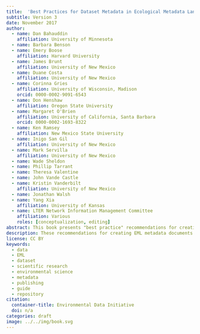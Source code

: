 ```yaml
---
title:  'Best Practices for Dataset Metadata in Ecological Metadata Language (EML)'
subtitle: Version 3
date: November 2017
author:
  - name: Dan Bahauddin
    affiliation: University of Minnesota
  - name: Barbara Benson
  - name: Emery Boose
    affiliation: Harvard University
  - name: James Brunt
    affiliation: University of New Mexico
  - name: Duane Costa
    affiliation: University of New Mexico
  - name: Corinna Gries
    affiliation: University of Wisconsin, Madison
    orcid: 0000-0002-9091-6543
  - name: Don Henshaw
    affiliation: Oregon State University
  - name: Margaret O'Brien
    affiliation: University of California, Santa Barbara
    orcid: 0000-0002-1693-8322
  - name: Ken Ramsey
    affiliation: New Mexico State University
  - name: Inigo San Gil
    affiliation: University of New Mexico
  - name: Mark Servilla
    affiliation: University of New Mexico
  - name: Wade Sheldon
  - name: Phillip Tarrant
  - name: Theresa Valentine
  - name: John Vande Castle
  - name: Kristin Vanderbilt
    affiliation: University of New Mexico
  - name: Jonathan Walsh
  - name: Yang Xia
    affiliation: University of Kansas
  - name: LTER Network Information Management Committee
    affiliation: Various
    roles: [conceptualization, editing]
abstract: This book presents "best practice" recommendations for creating metadata documents in the Ecological Metadata Language (EML), a widely accepted standard for research metadata exchange in the environmental sciences. The document focuses the most common use-cases for EML and recommends content and formatting for its most important and frequently-used metadata elements. As such, these recommendations can be applied to most research datasets that include EML metadata. There are also recommendations specific to the U.S. LTER Network and Environmental Data Initiative (EDI) repository. This is Version 3 of the book, updated in 2017 by the EML Best Practices working group of the LTER Network Information Management Committee.
description: These recommendations for creating EML metadata documents can be applied to most research datasets. This is Version 3 (2017), written by the LTER/EDI EML Best Practices Working Group. Find earlier versions [here](../../history.qmd).
license: CC BY
keywords:
  - data
  - EML
  - dataset
  - scientific research
  - environmental science
  - metadata
  - publishing
  - guide
  - repository
citation: 
  container-title: Environmental Data Initiative
  doi: n/a
categories: draft
image: ../../img/book.svg
---
```

